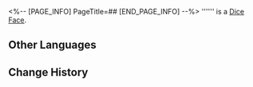 <%-- [PAGE_INFO]
PageTitle=##
[END_PAGE_INFO] --%>
{{Item Infobox
|id          = 250509
|image       = Item .png
|type        = Dice Face
|invCategory = 
|rarity      = 5
|effect      = 
|description = 
}}
'''''' is a [[Dice Face]].

==Other Languages==
{{Other Languages
|en   = 
|zhs  = 
|zht  = 
|ja   = 
|ko   = 
|es   = 
|fr   = 
|ru   = 
|th   = 
|vi   = 
|de   = 
|id   = 
|pt   = 
}}

==Change History==
{{Change History|2.0}}